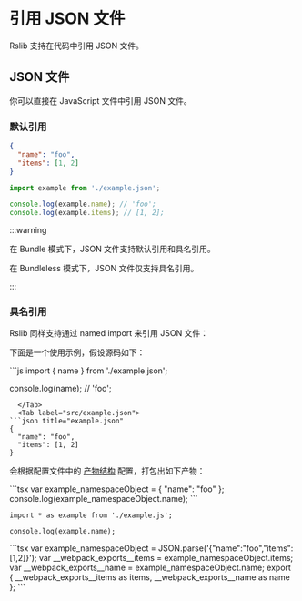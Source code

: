 # 引用 JSON 文件

Rslib 支持在代码中引用 JSON 文件。

## JSON 文件

你可以直接在 JavaScript 文件中引用 JSON 文件。

### 默认引用

```json title="example.json"
{
  "name": "foo",
  "items": [1, 2]
}
```

```js title="index.js"
import example from './example.json';

console.log(example.name); // 'foo';
console.log(example.items); // [1, 2];
```

:::warning

在 Bundle 模式下，JSON 文件支持默认引用和具名引用。

在 Bundleless 模式下，JSON 文件仅支持具名引用。

:::

### 具名引用

Rslib 同样支持通过 named import 来引用 JSON 文件：

下面是一个使用示例，假设源码如下：


<Tabs>
  <Tab label="src/index.ts">
```js
import { name } from './example.json';

console.log(name); // 'foo';

````
  </Tab>
  <Tab label="src/example.json">
```json title="example.json"
{
  "name": "foo",
  "items": [1, 2]
}
````

  </Tab>
</Tabs>

会根据配置文件中的 [产物结构](/guide/basic/output-structure) 配置，打包出如下产物：

<Tabs>
<Tab label="Bundle">
<Tabs>
  <Tab label="dist/index.js">
```tsx
var example_namespaceObject = {
  "name": "foo"
};
console.log(example_namespaceObject.name);
```

  </Tab>
</Tabs>
</Tab>

<Tab label="Bundleless">

<Tabs>
  <Tab label="dist/index.js">

```tsx
import * as example from './example.js';

console.log(example.name);
```

  </Tab>
  <Tab label="dist/example.js">
```tsx
var example_namespaceObject = JSON.parse('{"name":"foo","items":[1,2]}');
var __webpack_exports__items = example_namespaceObject.items;
var __webpack_exports__name = example_namespaceObject.name;
export { __webpack_exports__items as items, __webpack_exports__name as name };
```
  </Tab>
</Tabs>
</Tab>

</Tabs>
